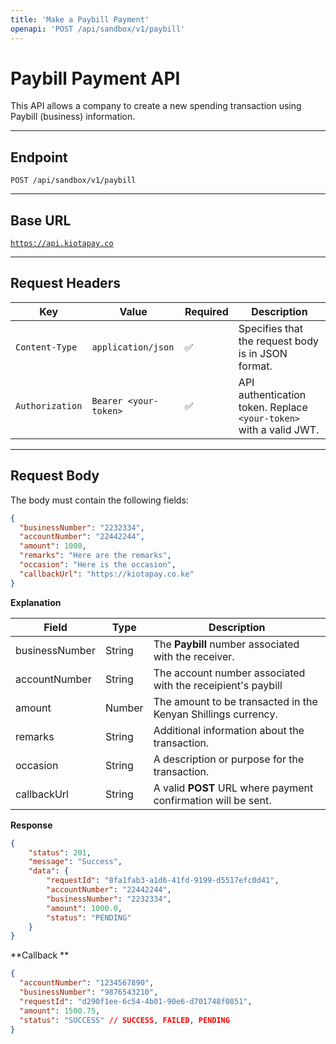 ```yaml
---
title: 'Make a Paybill Payment'
openapi: 'POST /api/sandbox/v1/paybill'
---
```


# Paybill Payment API

This API allows a company to create a new spending transaction using Paybill (business) information.

***

## **Endpoint**

`POST /api/sandbox/v1/paybill`

***

## **Base URL**

[`https://api.kiotapay.co`](https://api.kiotapay.co)

***

## **Request Headers**

| Key             | Value                 | Required | Description                                                        |
| --------------- | --------------------- | -------- | ------------------------------------------------------------------ |
| `Content-Type`  | `application/json`    | ✅        | Specifies that the request body is in JSON format.                 |
| `Authorization` | `Bearer <your-token>` | ✅        | API authentication token. Replace `<your-token>` with a valid JWT. |

***

## **Request Body**

The body must contain the following fields:

```json
{
  "businessNumber": "2232334",
  "accountNumber": "22442244",
  "amount": 1000,
  "remarks": "Here are the remarks",
  "occasion": "Here is the occasion",
  "callbackUrl": "https://kiotapay.co.ke"
}
```

**Explanation**

| **Field**      | Type   | Description                                                   |
| -------------- | ------ | ------------------------------------------------------------- |
| businessNumber | String | The **Paybill**  number associated with the receiver.         |
| accountNumber  | String | The account number associated with the receipient's paybill   |
| amount         | Number | The amount to be transacted in the Kenyan Shillings currency. |
| remarks        | String | Additional information about the transaction.                 |
| occasion       | String | A description or purpose for the transaction.                 |
| callbackUrl    | String | A valid **POST** URL where payment confirmation will be sent. |

**Response**

```json
{
    "status": 201,
    "message": "Success",
    "data": {
        "requestId": "8fa1fab3-a1d6-41fd-9199-d5517efc0d41",
        "accountNumber": "22442244",
        "businessNumber": "2232334",
        "amount": 1000.0,
        "status": "PENDING"
    }
}
```

**Callback **

```json
{
  "accountNumber": "1234567890",
  "businessNumber": "9876543210",
  "requestId": "d290f1ee-6c54-4b01-90e6-d701748f0851",
  "amount": 1500.75,
  "status": "SUCCESS" // SUCCESS, FAILED, PENDING
}
```